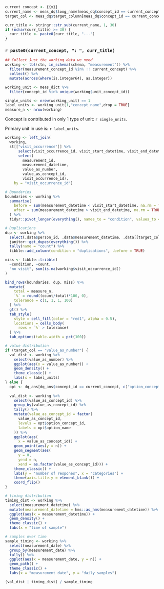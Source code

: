 ```r
current_concept <- {{x}}
current_name <- meas_dq$long_name[meas_dq$concept_id == current_concept]
target_col <- meas_dq$target_column[meas_dq$concept_id == current_concept]

curr_title <- stringr::str_sub(current_name, 1, 30)
if (nchar(curr_title) >= 30) {
  curr_title <- paste0(curr_title, "...")
}
```

### `r paste0(current_concept, ": ", curr_title)`

```r
## Collect Just the working data we need
working <- tbl(ctn, in_schema(schema, "measurement")) %>%
  filter(measurement_concept_id %in% !! current_concept) %>%
  collect() %>%
  mutate(across(where(is.integer64), as.integer))

working_unit <- meas_dict %>%
  filter(concept_id %in% unique(working$unit_concept_id))

single_units <- nrow(working_unit) == 1
label_units <- working_unit[1,"concept_name",drop = TRUE]
measure_n <- nrow(working)
```

Concept is contributed in only 1 type of unit: `r single_units`.

Primary unit in use is: `r label_units`.

```r
working <- left_join(
  working,
  st[["visit_occurrence"]] %>%
      select(visit_occurrence_id, visit_start_datetime, visit_end_datetime),
      select(
        measurement_id,
        measurement_datetime,
        value_as_number,
        value_as_concept_id,
        visit_occurrence_id),
    by = "visit_occurrence_id")
```

```r
# Boundaries
boundaries <- working %>%
  summarise(
    before = sum(measurement_datetime < visit_start_datetime, na.rm = TRUE),
    after = sum(measurement_datetime > visit_end_datetime, na.rm = TRUE)
  ) %>%
  tidyr::pivot_longer(everything(), names_to = "condition", values_to = "count")

# Duplications
dup <- working %>%
  select(.data$person_id, .data$measurement_datetime, .data[[target_col]]) %>%
  janitor::get_dupes(everything()) %>%
  tally(name = "count") %>%
  tibble::add_column(condition = "duplications", .before = TRUE)

miss <- tibble::tribble(
  ~condition, ~count,
  "no visit", sum(is.na(working$visit_occurrence_id))
)

bind_rows(boundaries, dup, miss) %>%
  mutate(
    total = measure_n,
    `%` = round((count/total)*100, 0),
    tolerance = c(1, 1, 1, 100)
  ) %>%
  gt() %>%
  tab_style(
    style = cell_fill(color = "red1", alpha = 0.5),
    locations = cells_body(
      rows = `%` > tolerance)
  ) %>%
  tab_options(table.width = pct(100))
```


```r
# value distribution
if (target_col == "value_as_number") {
  val_dist <- working %>%
    select(value_as_number) %>%
    ggplot(aes(x = value_as_number)) +
    geom_density() +
    theme_classic() +
    labs(x = label_units)
} else {
  opt <- dq_ans[dq_ans$concept_id == current_concept, c("option_concept_id", "option_name")]
  
  val_dist <- working %>%
    select(value_as_concept_id) %>%
    group_by(value_as_concept_id) %>%
    tally() %>%
    mutate(value_as_concept_id = factor(
      value_as_concept_id,
      levels = opt$option_concept_id,
      labels = opt$option_name
    )) %>%
    ggplot(aes(
      x = value_as_concept_id)) +
    geom_point(aes(y = n)) +
    geom_segment(aes(
      y = 0,
      yend = n,
      xend = as.factor(value_as_concept_id))) +
    theme_classic() +
    labs(y = "number of respones", x = "categories") +
    theme(axis.title.y = element_blank()) +
    coord_flip()
}

# timing distribution
timing_dist <- working %>%
  select(measurement_datetime) %>%
  mutate(measurement_datetime = hms::as_hms(measurement_datetime)) %>%
  ggplot(aes(x = measurement_datetime)) +
  geom_density() +
  theme_classic() +
  labs(x = "time of sample")

# samples over time
sample_timing <- working %>%
  select(measurement_date) %>%
  group_by(measurement_date) %>%
  tally() %>%
  ggplot(aes(x = measurement_date, y = n)) +
  geom_path() +
  theme_classic() +
  labs(x = "measurement date", y = "daily samples")

(val_dist | timing_dist) / sample_timing
```
